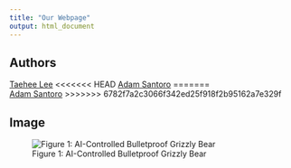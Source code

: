 ```yaml
---
title: "Our Webpage"
output: html_document
---
```


## Authors

[Taehee Lee](https://github.com/133taehee)
<<<<<<< HEAD
[Adam Santoro](https://github.com/SantoroA1)
=======
<br>
[Adam Santoro]()
>>>>>>> 6782f7a2c3066f342ed25f918f2b95162a7e329f

## Image

![Figure 1: AI-Controlled Bulletproof Grizzly Bear](https://i.kinja-img.com/gawker-media/image/upload/c_fit,f_auto,g_center,pg_1,q_60,w_965/7a47bae768791a28e0c97bbd8644442c.jpg)
